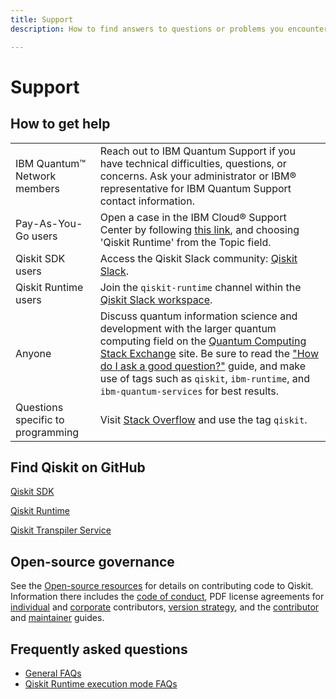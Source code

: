 ```yaml
---
title: Support
description: How to find answers to questions or problems you encounter while using IBM Quantum (Platform, or on IBM Cloud) or Qiskit Runtime

---
```


# Support

## How to get help

| | |
| --- | --- |
| IBM Quantum&trade; Network members  | Reach out to IBM Quantum Support if you have technical difficulties, questions, or concerns. Ask your administrator or IBM&reg; representative for IBM Quantum Support contact information. |
| Pay-As-You-Go users  | Open a case in the IBM Cloud&reg; Support Center by following [this link](https://cloud.ibm.com/unifiedsupport/cases/form), and choosing 'Qiskit Runtime' from the Topic field. |
| Qiskit SDK users | Access the Qiskit Slack community: [Qiskit Slack](https://qisk.it/join-slack).  |
| Qiskit Runtime users | Join the `qiskit-runtime` channel within the [Qiskit Slack workspace](https://qisk.it/join-slack).|
|Anyone|Discuss quantum information science and development with the larger quantum computing field on the [Quantum Computing Stack Exchange](https://quantumcomputing.stackexchange.com/questions/) site. Be sure to read the ["How do I ask a good question?"](https://quantumcomputing.stackexchange.com/help/how-to-ask) guide, and make use of tags such as `qiskit`, `ibm-runtime`, and `ibm-quantum-services` for best results.|
|Questions specific to programming|Visit [Stack Overflow](https://stackoverflow.com/) and use the tag `qiskit`.|

## Find Qiskit on GitHub

[Qiskit SDK](https://github.com/Qiskit/qiskit)

[Qiskit Runtime](https://github.com/Qiskit/qiskit-ibm-runtime)

[Qiskit Transpiler Service](https://github.com/Qiskit/qiskit-ibm-transpiler)

## Open-source governance

See the [Open-source resources](/open-source/) for details on contributing code to Qiskit. Information there includes the [code of conduct](/open-source/code-of-conduct), PDF license agreements for [individual](https://docs.quantum.ibm.com/open-source/qiskit-cla.pdf) and [corporate](https://docs.quantum.ibm.com/open-source/qiskit-corporate-cla.pdf) contributors, [version strategy](/open-source/qiskit-sdk-version-strategy), and the [contributor](https://github.com/Qiskit/qiskit/blob/main/CONTRIBUTING.md) and [maintainer](https://github.com/Qiskit/qiskit/blob/main/MAINTAINING.md) guides.

## Frequently asked questions

- [General FAQs](/faq)
- [Qiskit Runtime execution mode FAQs](/guides/execution-modes-faq)